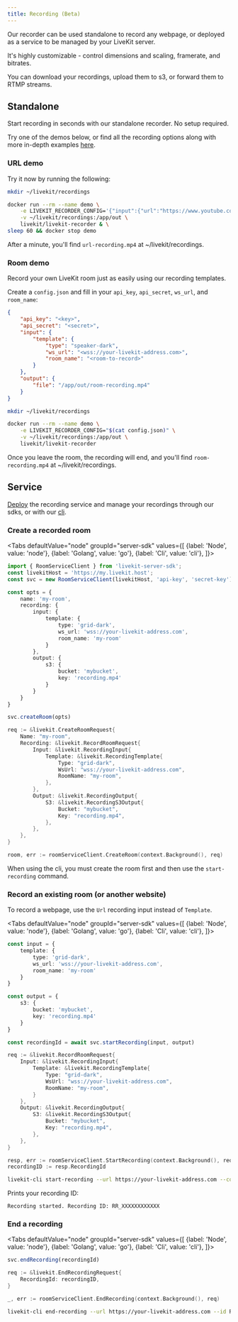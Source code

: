 ```yaml
---
title: Recording (Beta)
---
```


Our recorder can be used standalone to record any webpage, or deployed as a service to be managed by your LiveKit server.

It's highly customizable - control dimensions and scaling, framerate, and bitrates.

You can download your recordings, upload them to s3, or forward them to RTMP streams.

## Standalone

Start recording in seconds with our standalone recorder. No setup required.

Try one of the demos below, or find all the recording options along with more in-depth examples [here](https://github.com/livekit/livekit-recorder/tree/main/recorder).


### URL demo

Try it now by running the following:
```bash
mkdir ~/livekit/recordings

docker run --rm --name demo \
    -e LIVEKIT_RECORDER_CONFIG='{"input":{"url":"https://www.youtube.com/v/dQw4w9WgXcQ"},"output":{"file":"/app/out/url-recording.mp4"}}' \
    -v ~/livekit/recordings:/app/out \
    livekit/livekit-recorder & \
sleep 60 && docker stop demo
```

After a minute, you'll find `url-recording.mp4` at ~/livekit/recordings.

### Room demo

Record your own LiveKit room just as easily using our recording templates.

Create a `config.json` and fill in your `api_key`, `api_secret`, `ws_url`, and `room_name`:

```json title="config.json"
{
    "api_key": "<key>",
    "api_secret": "<secret>",
    "input": {
        "template": {
            "type": "speaker-dark",
            "ws_url": "<wss://your-livekit-address.com>",
            "room_name": "<room-to-record>"
        }
    },
    "output": {
        "file": "/app/out/room-recording.mp4"
    }
}
```

```bash
mkdir ~/livekit/recordings

docker run --rm --name demo \
    -e LIVEKIT_RECORDER_CONFIG="$(cat config.json)" \
    -v ~/livekit/recordings:/app/out \
    livekit/livekit-recorder
```

Once you leave the room, the recording will end, and you'll find `room-recording.mp4` at ~/livekit/recordings.

## Service

[Deploy](deploy/recorder) the recording service and manage your recordings through our sdks, or with our [cli](https://github.com/livekit/livekit-cli).

### Create a recorded room

<Tabs
  defaultValue="node"
  groupId="server-sdk"
  values={[
    {label: 'Node', value: 'node'},
    {label: 'Golang', value: 'go'},
    {label: 'Cli', value: 'cli'},
  ]}>
  <TabItem value="node">

```typescript title="TypeScript"
import { RoomServiceClient } from 'livekit-server-sdk';
const livekitHost = 'https://my.livekit.host';
const svc = new RoomServiceClient(livekitHost, 'api-key', 'secret-key');

const opts = {
    name: 'my-room',
    recording: {
        input: {
            template: {
                type: 'grid-dark',
                ws_url: 'wss://your-livekit-address.com',
                room_name: 'my-room'
            }
        },
        output: {
            s3: {
                bucket: 'mybucket',
                key: 'recording.mp4'
            }
        }
    }
}

svc.createRoom(opts)
```

  </TabItem>

  <TabItem value="go">

```go title="Go"
req := &livekit.CreateRoomRequest{
    Name: "my-room",
    Recording: &livekit.RecordRoomRequest{
        Input: &livekit.RecordingInput{
            Template: &livekit.RecordingTemplate{
                Type: "grid-dark",
                WsUrl: "wss://your-livekit-address.com",
                RoomName: "my-room",
            },
        },
        Output: &livekit.RecordingOutput{
            S3: &livekit.RecordingS3Output{
                Bucket: "mybucket",
                Key: "recording.mp4",
            },
        },
    },
}

room, err := roomServiceClient.CreateRoom(context.Background(), req)
```

  </TabItem>

  <TabItem value="cli">

When using the cli, you must create the room first and then use the `start-recording` command.

  </TabItem>

</Tabs>

### Record an existing room (or another website)

To record a webpage, use the `Url` recording input instead of `Template`.

<Tabs
  defaultValue="node"
  groupId="server-sdk"
  values={[
    {label: 'Node', value: 'node'},
    {label: 'Golang', value: 'go'},
    {label: 'Cli', value: 'cli'},
  ]}>
  <TabItem value="node">

```typescript title="TypeScript"
const input = {
    template: {
        type: 'grid-dark',
        ws_url: 'wss://your-livekit-address.com',
        room_name: 'my-room'
    }
}

const output = {
    s3: {
        bucket: 'mybucket',
        key: 'recording.mp4'
    }
}

const recordingId = await svc.startRecording(input, output)
```

  </TabItem>

  <TabItem value="go">

```go title="Go"
req := &livekit.RecordRoomRequest{
    Input: &livekit.RecordingInput{
        Template: &livekit.RecordingTemplate{
            Type: "grid-dark",
            WsUrl: "wss://your-livekit-address.com",
            RoomName: "my-room",
        }
    },
    Output: &livekit.RecordingOutput{
        S3: &livekit.RecordingS3Output{
            Bucket: "mybucket",
            Key: "recording.mp4",
        },
    },
}

resp, err := roomServiceClient.StartRecording(context.Background(), req)
recordingID := resp.RecordingId
```

  </TabItem>

  <TabItem value="cli">

```bash
livekit-cli start-recording --url https://your-livekit-address.com --config path/to/config.json
```
Prints your recording ID:
```
Recording started. Recording ID: RR_XXXXXXXXXXXX
```

  </TabItem>

</Tabs>

### End a recording

<Tabs
  defaultValue="node"
  groupId="server-sdk"
  values={[
    {label: 'Node', value: 'node'},
    {label: 'Golang', value: 'go'},
    {label: 'Cli', value: 'cli'},
  ]}>
  <TabItem value="node">

```typescript title="TypeScript"
svc.endRecording(recordingId)
```

  </TabItem>

  <TabItem value="go">

```go title="Go"
req := &livekit.EndRecordingRequest{
    RecordingId: recordingID,
}

_, err := roomServiceClient.EndRecording(context.Background(), req)
```

  </TabItem>

  <TabItem value="cli">

```bash
livekit-cli end-recording --url https://your-livekit-address.com --id RR_XXXXXXXXXXXX
```

  </TabItem>

</Tabs>
